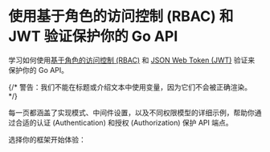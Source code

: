 
# 使用基于角色的访问控制 (RBAC) 和 JWT 验证保护你的 Go API

学习如何使用[基于角色的访问控制 (RBAC)](/authorization/role-based-access-control) 和 [JSON Web Token (JWT)](https://auth.wiki/jwt) 验证来保护你的 Go API。

{/* 警告：我们不能在标题或介绍文本中使用变量，因为它们不会被正确渲染。 */}

每一页都涵盖了实现模式、中间件设置，以及不同权限模型的详细示例，帮助你通过合适的认证 (Authentication) 和授权 (Authorization) 保护 API 端点。

选择你的框架开始体验：

<MiniGallery />

